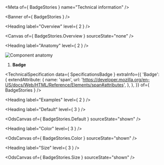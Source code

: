 
<Meta of={ BadgeStories } name="Technical information" />

<Banner of={ BadgeStories } />

<Heading label="Overview" level={ 2 } />

<Canvas of={ BadgeStories.Overview } sourceState="none" />

<Heading label="Anatomy" level={ 2 } />

![Component anatomy](components/badge/anatomy-tech.png "Component anatomy")

1. **Badge**

<TechnicalSpecification
  data={ SpecificationsBadge }
  extraInfo={{
    'Badge': {
      extendAttribute: {
        name: 'span',
        url: 'https://developer.mozilla.org/en-US/docs/Web/HTML/Reference/Elements/span#attributes',
      },
    },
  }}
  of={ BadgeStories } />

<Heading label="Examples" level={ 2 } />

<Heading label="Default" level={ 3 } />

<OdsCanvas of={ BadgeStories.Default } sourceState="shown" />

<Heading label="Color" level={ 3 } />

<OdsCanvas of={ BadgeStories.Color } sourceState="shown" />

<Heading label="Size" level={ 3 } />

<OdsCanvas of={ BadgeStories.Size } sourceState="shown" />
